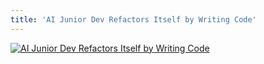 ```yaml
---
title: 'AI Junior Dev Refactors Itself by Writing Code'
---
```


[![AI Junior Dev Refactors Itself by Writing Code](http://img.youtube.com/vi/lHFgygKEptY/0.jpg)](http://www.youtube.com/watch?v=lHFgygKEptY "AI Junior Dev Refactors Itself by Writing Code")